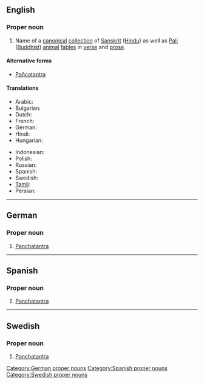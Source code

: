 ==English==

===Proper noun===
{{wikipedia}}
{{en-proper noun}}

# Name of a [[canonical]] [[collection]] of [[Sanskrit]] ([[Hindu]]) as well as [[Pali]] ([[Buddhist]]) [[animal]] [[fable]]s in [[verse]] and [[prose]].

====Alternative forms====
* [[Pañcatantra]]

====Translations====
{{trans-top|a collection of Sanskrit and Pali animal fables in verse and prose}}
* Arabic: {{t|ar|كليلة ودمنة}}
* Bulgarian: {{t|bg|Панчатантра}}
* Dutch: {{t|nl|Pañcatantra}}
* French: {{t+|fr|Pañchatantra}}
* German: {{t|de|Panchatantra}}
* Hindi: {{t|hi|पंचतंत्र}}
* Hungarian: {{t|hu|Pancsatantra}}
{{trans-mid}}
* Indonesian: {{t|id|Pañcatantra}}
* Polish: {{t|pl|Pańćatantra}}
* Russian: {{t|ru|Панчата́нтра|f|sc=Cyrl}}
* Spanish: {{t|es|Panchatantra}}
* Swedish: {{t|sv|Panchatantra}}
* [[Tamil]]: {{t|ta|பஞ்சதந்திரம்}}
* Persian: {{t-check|fa|کلیله و دمنه}}
{{trans-bottom}}

----

==German==

===Proper noun===
{{head|de}}

# [[Panchatantra#English|Panchatantra]]

[[Category:German proper nouns]]

----

==Spanish==

===Proper noun===
{{head|es}}

# [[Panchatantra#English|Panchatantra]]

[[Category:Spanish proper nouns]]

----

==Swedish==

===Proper noun===
{{head|sv}}

# [[Panchatantra#English|Panchatantra]]

[[Category:Swedish proper nouns]]